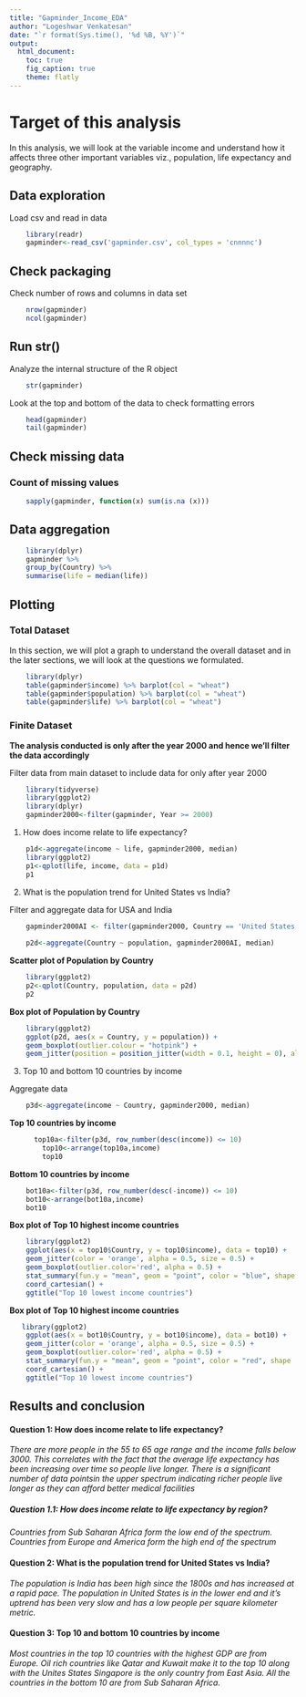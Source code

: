 ```yaml
---
title: "Gapminder_Income_EDA"
author: "Logeshwar Venkatesan"
date: "`r format(Sys.time(), '%d %B, %Y')`"
output:
  html_document:
    toc: true
    fig_caption: true
    theme: flatly
---
```

      
# Target of this analysis
    
In this analysis, we will look at the variable income and understand how it affects three other important variables viz., population, life expectancy and geography.
  
## Data exploration
  
Load csv and read in data
  
```r
    library(readr)  
    gapminder<-read_csv('gapminder.csv', col_types = 'cnnnnc')
```
  
## Check packaging

Check number of rows and columns in data set
  
```r
    nrow(gapminder)
    ncol(gapminder)
```
  
## Run str()
  
Analyze the internal structure of the R object
  
```r
    str(gapminder)
```  
Look at the top and bottom of the data to check formatting errors
  
```r
    head(gapminder)
    tail(gapminder)
```
## Check missing data
  
### Count of missing values

```r
    sapply(gapminder, function(x) sum(is.na (x)))
```
##  Data aggregation
```r
    library(dplyr)
    gapminder %>%
    group_by(Country) %>%
    summarise(life = median(life))
```
  
## Plotting

### Total Dataset

In this section, we will plot a graph to understand the overall dataset and in the later sections, we will look at the questions we formulated.
  
```r
    library(dplyr)
    table(gapminder$income) %>% barplot(col = "wheat")
    table(gapminder$population) %>% barplot(col = "wheat")
    table(gapminder$life) %>% barplot(col = "wheat")
```

### Finite Dataset
  
**The analysis conducted is only after the year 2000 and hence we'll filter the data accordingly**
  
Filter data from main dataset to include data for only after year 2000
  
```r
    library(tidyverse)
    library(ggplot2)
    library(dplyr)
    gapminder2000<-filter(gapminder, Year >= 2000)
``` 
1. How does income relate to life expectancy?

```r
    p1d<-aggregate(income ~ life, gapminder2000, median)
    library(ggplot2)
    p1<-qplot(life, income, data = p1d)
    p1
```
  
2. What is the population trend for United States vs India?
  
Filter and aggregate data for USA and India
  
```r
    gapminder2000AI <- filter(gapminder2000, Country == 'United States' | Country == 'India')
  
    p2d<-aggregate(Country ~ population, gapminder2000AI, median)
```

**Scatter plot of Population by Country**
```r
    library(ggplot2)
    p2<-qplot(Country, population, data = p2d)
    p2
```

**Box plot of Population by Country**
```r
    library(ggplot2)
    ggplot(p2d, aes(x = Country, y = population)) +
    geom_boxplot(outlier.colour = "hotpink") +
    geom_jitter(position = position_jitter(width = 0.1, height = 0), alpha = 1/4)
```

3. Top 10 and bottom 10 countries by income

Aggregate data

```r
    p3d<-aggregate(income ~ Country, gapminder2000, median)
```

**Top 10 countries by income**
  
```r
      top10a<-filter(p3d, row_number(desc(income)) <= 10)
    	top10<-arrange(top10a,income)
    	top10
```

**Bottom 10 countries by income**

```r
    bot10a<-filter(p3d, row_number(desc(-income)) <= 10)
    bot10<-arrange(bot10a,income)
    bot10
```

**Box plot of Top 10 highest income countries**

```r
    library(ggplot2)
    ggplot(aes(x = top10$Country, y = top10$income), data = top10) +
    geom_jitter(color = 'orange', alpha = 0.5, size = 0.5) +
    geom_boxplot(outlier.color='red', alpha = 0.5) +
    stat_summary(fun.y = "mean", geom = "point", color = "blue", shape     = 8, size = 4) +
    coord_cartesian() +
    ggtitle("Top 10 lowest income countries")
```

**Box plot of Top 10 highest income countries**

```r
   library(ggplot2)
    ggplot(aes(x = bot10$Country, y = bot10$income), data = bot10) +
    geom_jitter(color = 'orange', alpha = 0.5, size = 0.5) +
    geom_boxplot(outlier.color='red', alpha = 0.5) +
    stat_summary(fun.y = "mean", geom = "point", color = "red", shape     = 8, size = 4) +
    coord_cartesian() +
    ggtitle("Top 10 lowest income countries")
```

## Results and conclusion
  
#### Question 1: How does income relate to life expectancy?
  *There are more people in the 55 to 65 age range and the income falls below 3000.
  This correlates with the fact that the average life expectancy has been increasing over time so people live longer.
  There is a significant number of data pointsin the upper spectrum indicating richer people live longer as they can afford better medical facilities*
  
##### Question 1.1: How does income relate to life expectancy by region?
  *Countries from Sub Saharan Africa form the low end of the spectrum.
  Countries from Europe and America form the high end of the spectrum*
  
#### Question 2: What is the population trend for United States vs India?
  *The population is India has been high since the 1800s and has increased at a rapid pace.
  The population in United States is in the lower end and it's uptrend has been very slow and has a low people per square kilometer metric.*
  
#### Question 3: Top 10 and bottom 10 countries by income
  *Most countries in the top 10 countries with the highest GDP are from Europe.
  Oil rich countries like Qatar and Kuwait make it to the top 10 along with the Unites States
  Singapore is the only country from East Asia.
  All the countries in the bottom 10 are from Sub Saharan Africa.*
  
  